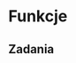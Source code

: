 # Funkcje {#ergosum}

<!-- - wbudowane funkcje -->
<!-- - użycie przypisania z funkcjami -->
<!-- - konwersja pomiędzy typami -->
<!-- - użycie dokumentacji -->
<!-- - tworzenie funkcji -->

## Zadania
